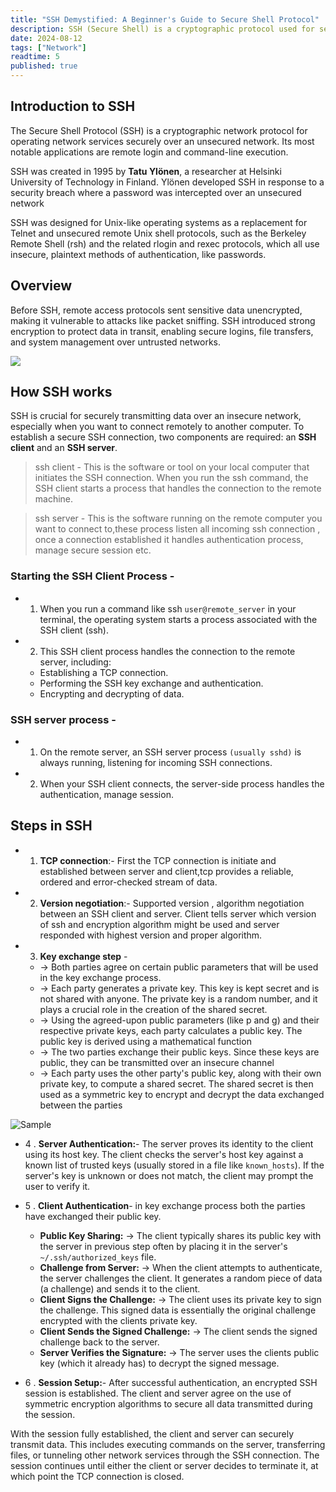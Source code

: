 ```yaml
---
title: "SSH Demystified: A Beginner's Guide to Secure Shell Protocol"
description: SSH (Secure Shell) is a cryptographic protocol used for securely accessing and managing remote servers.It encrypts data, ensuring confidential communication over untrusted networks.
date: 2024-08-12
tags: ["Network"]
readtime: 5
published: true
---
```


## Introduction to SSH
The Secure Shell Protocol (SSH) is a cryptographic network protocol for operating network services securely over an unsecured network. Its most notable applications are remote login and command-line execution.

SSH was created in 1995 by **Tatu Ylönen**, a researcher at Helsinki University of Technology in Finland. Ylönen developed SSH in response to a security breach where a password was intercepted over an unsecured network

SSH was designed for Unix-like operating systems as a replacement for Telnet and unsecured remote Unix shell protocols, such as the Berkeley Remote Shell (rsh) and the related rlogin and rexec protocols, which all use insecure, plaintext methods of authentication, like passwords.

## Overview

Before SSH, remote access protocols sent sensitive data unencrypted, making it vulnerable to attacks like packet sniffing. SSH introduced strong encryption to protect data in transit, enabling secure logins, file transfers, and system management over untrusted networks.

<div style={{display: "flex" , justifyContent : "center"}}>
<img  style={{width : "70%",height:"40%"}} src="https://cdn.sanity.io/images/l2tpt56d/production/561e66bdb97e9e0b445ffe0f2c92cdc3acbdfaa1-1172x876.png" />
</div>




## How SSH works

SSH is crucial for securely transmitting data over an insecure network, especially when you want to connect remotely to another computer. To establish a secure SSH connection, two components are required: an **SSH client** and an **SSH server**.

> ssh client -  This is the software or tool on your local computer that initiates the SSH connection. When you run the ssh command, the SSH client starts a process that handles the connection to the remote machine.

> ssh server - This is the software running on the remote computer you want to connect to,these process listen all incoming ssh connection , once a connection established it handles authentication process, manage secure session etc.


### Starting the SSH Client Process - 
  - 1. When you run a command like ssh `user@remote_server` in your terminal, the operating system starts a process associated with the SSH client (ssh).

  - 2. This SSH client process handles the connection to the remote server, including:
    - Establishing a TCP connection.
    - Performing the SSH key exchange and authentication.
    - Encrypting and decrypting of data.
### SSH server process - 

   - 1. On the remote server, an SSH server process `(usually sshd)` is always running, listening for incoming SSH connections.
   - 2. When your SSH client connects, the server-side process handles the authentication, manage session.


## Steps in SSH

- 1. **TCP connection**:- First the TCP connection is initiate and established between server and client,tcp provides a reliable, ordered and error-checked stream of data.

- 2. **Version negotiation**:-  Supported version , algorithm  negotiation between an SSH client and server. Client tells server which version of ssh and encryption algorithm might be used and server responded with highest version and proper algorithm.

- 3.  **Key exchange step** - 
    -  → Both parties agree on certain public parameters that will be used in the key exchange process.
    -  → Each party generates a private key. This key is kept secret and is not shared with anyone. The private key is a random number, and it plays a crucial role in the creation of the shared secret.
    -  → Using the agreed-upon public parameters (like p and g) and their respective private keys, each party calculates a public key. The public key is derived using a mathematical function
    -  → The two parties exchange their public keys. Since these keys are public, they can be transmitted over an insecure channel
    -  → Each party uses the other party's public key, along with their own private key, to compute a shared secret. The shared secret is then used as a symmetric key to encrypt and decrypt the data exchanged between the parties



<div className="flex justify-center items-center ">
      <div className="w-full lg:w-4xl ">
        <img
          src="https://cdn.sanity.io/images/l2tpt56d/production/da80cf13d6e1b03def61dabeacd00cd1da5d57bf-1736x958.png"
          alt="Sample"
          className="w-full h-auto object-cover rounded-md shadow-sm"
        />
      </div>
    </div>

- 4 . **Server Authentication:**- The server proves its identity to the client using its host key. The client checks the server's host key against a known list of trusted keys (usually stored in a file like `known_hosts`). If the server's key is unknown or does not match, the client may prompt the user to verify it.

- 5 . **Client Authentication**- in key exchange process both the parties have exchanged their public key.
    - **Public Key Sharing:**  → The client typically shares its public key with the server in previous step often by placing it in the server's  `~/.ssh/authorized_keys` file.
    - **Challenge from Server:**  → When the client attempts to authenticate, the server challenges the client. It generates a random piece of data (a challenge) and sends it to the client.
    - **Client Signs the Challenge:** → The client uses its private key to sign the challenge. This signed data is essentially the original challenge encrypted with the clients private key.
    - **Client Sends the Signed Challenge:** → The client sends the signed challenge back to the server.
    - **Server Verifies the Signature:** → The server uses the clients public key (which it already has) to decrypt the signed message.

- 6 . **Session Setup:**- After successful authentication, an encrypted SSH session is established. The client and server agree on the use of symmetric encryption algorithms to secure all data transmitted during the session.

With the session fully established, the client and server can securely transmit data.  This includes executing commands on the server, transferring files, or tunneling other network services through the SSH connection. The session continues until either the client or server decides to terminate it, at which point the TCP connection is closed.



